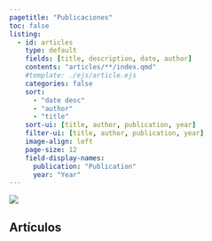 ```yaml
---
pagetitle: "Publicaciones"
toc: false
listing:
  - id: articles
    type: default
    fields: [title, description, date, author]
    contents: "articles/**/index.qmd"
    #template: ./ejs/article.ejs
    categories: false
    sort:
      - "date desc"
      - "author"
      - "title"
    sort-ui: [title, author, publication, year]
    filter-ui: [title, author, publication, year]
    image-align: left
    page-size: 12
    field-display-names:
      publication: "Publication"
      year: "Year"
---
```


::: {.column-screen}
![](../images/banner_publications.jpg)
:::

## Artículos

:::{#articles}
:::